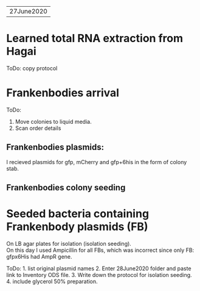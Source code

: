 -----
27June2020
-----

# Learned total RNA extraction from Hagai 
ToDo: copy protocol

# Frankenbodies arrival

ToDo:

1. Move colonies to liquid media.
2. Scan order details


## Frankenbodies plasmids:

I recieved plasmids for gfp, mCherry and gfp+6his in the form of colony stab. 

## Frankenbodies colony seeding

# Seeded bacteria containing Frankenbody plasmids (FB)

On LB agar plates for isolation (isolation seeding).  
On this day I used Ampicillin for all FBs, which was incorrect since only FB: gfpx6His had AmpR gene.  

ToDo: 
1. list original plasmid names
2. Enter 28June2020 folder and paste link to Inventory ODS file.
3. Write down the protocol for isolation seeding.
4. include glycerol 50% preparation.

